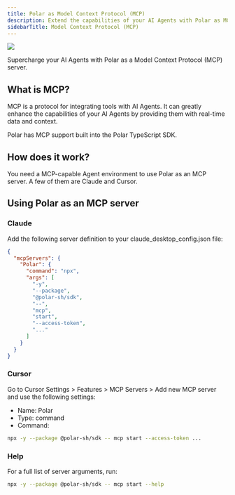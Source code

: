 ```yaml
---
title: Polar as Model Context Protocol (MCP)
description: Extend the capabilities of your AI Agents with Polar as MCP Server
sidebarTitle: Model Context Protocol (MCP)
---
```


<img src="/assets/integrate/mcp/mcp.png" />

Supercharge your AI Agents with Polar as a Model Context Protocol (MCP) server.

## What is MCP?

MCP is a protocol for integrating tools with AI Agents. It can greatly enhance the capabilities of your AI Agents by providing them with real-time data and context.

Polar has MCP support built into the Polar TypeScript SDK.

## How does it work?

You need a MCP-capable Agent environment to use Polar as an MCP server. A few of them are Claude and Cursor.

## Using Polar as an MCP server

### Claude

Add the following server definition to your claude_desktop_config.json file:

```json
{
  "mcpServers": {
    "Polar": {
      "command": "npx",
      "args": [
        "-y",
        "--package",
        "@polar-sh/sdk",
        "--",
        "mcp",
        "start",
        "--access-token",
        "..."
      ]
    }
  }
}
```

### Cursor

Go to Cursor Settings > Features > MCP Servers > Add new MCP server and use the following settings:

- Name: Polar
- Type: command
- Command:

```bash
npx -y --package @polar-sh/sdk -- mcp start --access-token ...
```

### Help

For a full list of server arguments, run:

```bash
npx -y --package @polar-sh/sdk -- mcp start --help
```
